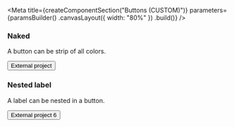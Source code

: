 
<Meta
    title={createComponentSection("Buttons (CUSTOM)")}
    parameters={paramsBuilder()
        .canvasLayout({ width: "80%" })
        .build()}
/>

### Naked

A button can be strip of all colors.

<Preview>
    <Story name="naked">
        <Button naked>External project</Button>
    </Story>
</Preview>

### Nested label

A label can be nested in a button.

<Preview>
    <Story name="nested label">
        <Button fluid naked>
            External project
            <Label size="small" color="red">6</Label>
        </Button>
    </Story>
</Preview>
